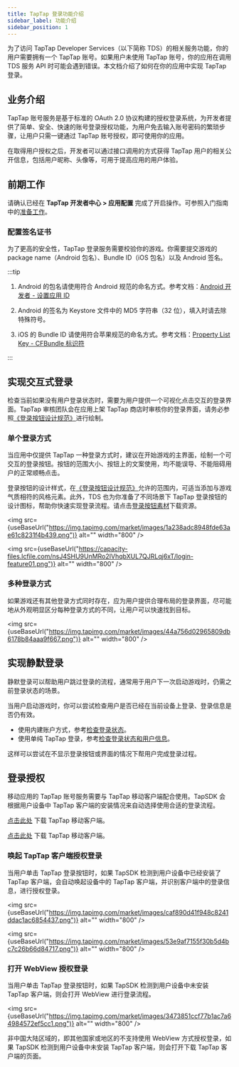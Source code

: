 ```yaml
---
title: TapTap 登录功能介绍
sidebar_label: 功能介绍
sidebar_position: 1
---
```



为了访问 TapTap Developer Services（以下简称 TDS）的相关服务功能，你的用户需要拥有一个 TapTap 账号。如果用户未使用 TapTap 账号，你的应用在调用 TDS 服务 API 时可能会遇到错误。本文档介绍了如何在你的应用中实现 TapTap 登录。

## 业务介绍

TapTap 账号服务是基于标准的 OAuth 2.0 协议构建的授权登录系统，为开发者提供了简单、安全、快速的账号登录授权功能，为用户免去输入账号密码的繁琐步骤，让用户只需一键通过 TapTap 账号授权，即可使用你的应用。

在取得用户授权之后，开发者可以通过接口调用的方式获得 TapTap 用户的相关公开信息，包括用户昵称、头像等，可用于提高应用的用户体验。

## 前期工作

请确认已经在 **TapTap 开发者中心 > 应用配置** 完成了开启操作。可参照入门指南中的[准备工作](/sdk/start/get-ready/)。

### 配置签名证书

为了更高的安全性，TapTap 登录服务需要校验你的游戏。你需要提交游戏的 package name（Android 包名）、Bundle ID（iOS 包名）以及 Android 签名。

:::tip

1. Android 的包名请使用符合 Android 规范的命名方式。参考文档：[Android 开发者 - 设置应用 ID](https://developer.android.com/studio/build/application-id)

2. Android 的签名为 Keystore 文件中的 MD5 字符串（32 位），填入时请去除特殊符号。

3. iOS 的 Bundle ID 请使用符合苹果规范的命名方式。参考文档：[Property List Key - CFBundle 标识符](https://developer.apple.com/documentation/bundleresources/information_property_list/cfbundleidentifier)

:::

## 实现交互式登录

检查当前如果没有用户登录状态时，需要为用户提供一个可视化点击交互的登录界面。TapTap 审核团队会在应用上架 TapTap 商店时审核你的登录界面，请务必参照[《登录按钮设计规范》](/design/)进行绘制。

### 单个登录方式

当应用中仅提供 TapTap 一种登录方式时，建议在开始游戏的主界面，绘制一个可交互的登录按钮。按钮的范围大小、按钮上的文案使用，均不能误导、不能阻碍用户的正常顺畅点击。

登录按钮的设计样式，在[《登录按钮设计规范》](/design/)允许的范围内，可适当添加与游戏气质相符的风格元素。此外，TDS 也为你准备了不同场景下 TapTap 登录按钮的设计图标，帮助你快速实现登录流程。请点击[登录按钮素材](/tap-download/#登录按钮素材)下载资源。

<Conditional region="cn">

<img src={useBaseUrl("https://img.tapimg.com/market/images/1a238adc8948fde63ae61c8231f4b439.png")} alt="" width="800" />

</Conditional>

<Conditional region="global">

<img src={useBaseUrl("https://capacity-files.lcfile.com/nsJ4SHU9UnMRo2IVhqbXUL7QJRLqj6xT/login-feature01.png")} alt="" width="800" />

</Conditional>

### 多种登录方式

如果游戏还有其他登录方式同时存在，应为用户提供合理布局的登录界面，尽可能地从外观明显区分每种登录方式的不同，让用户可以快速找到目标。

<img src={useBaseUrl("https://img.tapimg.com/market/images/44a756d02965809db6178b84aaa9f667.png")} alt="" width="800" />

## 实现静默登录

静默登录可以帮助用户跳过登录的流程，通常用于用户下一次启动游戏时，仍需之前登录状态的场景。

当用户启动游戏时，你可以尝试检查用户是否已经在当前设备上登录、登录信息是否仍有效。

- 使用内建账户方式，参考[检查登录状态](/sdk/taptap-login/guide/start/#检查登录状态)。
- 使用单纯 TapTap 登录，参考[检查登录状态和用户信息](/sdk/taptap-login/guide/tap-login/#检查登录状态和用户信息)。

这样可以尝试在不显示登录按钮或界面的情况下帮用户完成登录过程。

## 登录授权

移动应用的 TapTap 账号服务需要与 TapTap 移动客户端配合使用。TapSDK 会根据用户设备中 TapTap 客户端的安装情况来自动选择使用合适的登录流程。

<Conditional region="cn">

[点击此处](https://www.taptap.cn/mobile) 下载 TapTap 移动客户端。

</Conditional>

<Conditional region="global">

[点击此处](https://www.taptap.io/mobile) 下载 TapTap 移动客户端。

</Conditional>

### 唤起 TapTap 客户端授权登录

当用户单击 TapTap 登录按钮时，如果 TapSDK 检测到用户设备中已经安装了 TapTap 客户端，会自动唤起设备中的 TapTap 客户端，并识别客户端中的登录信息，进行授权登录。

<Conditional region="cn">

<img src={useBaseUrl("https://img.tapimg.com/market/images/caf890d41f948c8241ddac1ac6854437.png")} alt="" width="800" />

</Conditional>

<Conditional region="global">

<img src={useBaseUrl("https://img.tapimg.com/market/images/53e9af7155f30b5d4bc7c26b66d84717.png")} alt="" width="800" />

</Conditional>



### 打开 WebView 授权登录

<Conditional region="cn">
当用户单击 TapTap 登录按钮时，如果 TapSDK 检测到用户设备中未安装 TapTap 客户端，则会打开 WebView 进行登录流程。

<img src={useBaseUrl("https://img.tapimg.com/market/images/3473851ccf77b1ac7a64984572ef5cc1.png")} alt="" width="800" />

</Conditional>

<Conditional region="global">

非中国大陆区域的，即其他国家或地区的不支持使用 WebView 方式授权登录，如果 TapSDK 检测到用户设备中未安装 TapTap 客户端，则会打开下载 TapTap 客户端的页面。

</Conditional>
